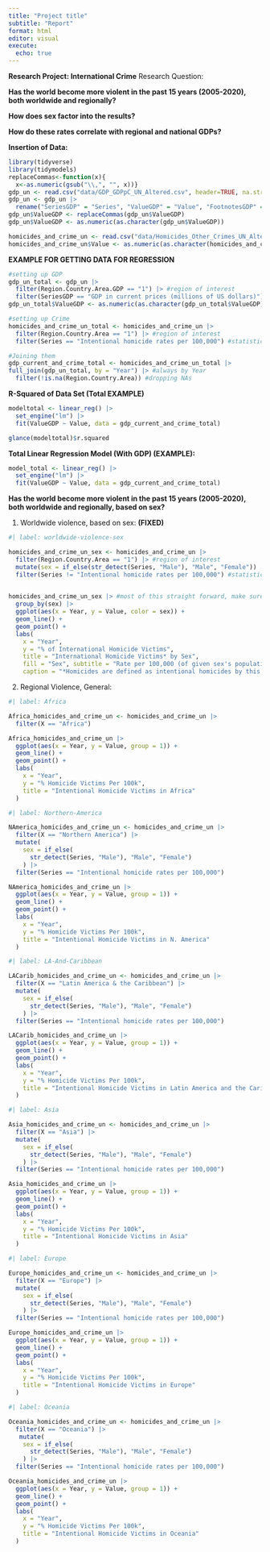 ```yaml
---
title: "Project title"
subtitle: "Report"
format: html
editor: visual
execute:
  echo: true
---
```


**Research Project: International Crime** Research Question:

**Has the world become more violent in the past 15 years (2005-2020), both worldwide and regionally?**

**How does sex factor into the results?**

**How do these rates correlate with regional and national GDPs?**

**Insertion of Data:**

```r

library(tidyverse)
library(tidymodels)
replaceCommas<-function(x){
  x<-as.numeric(gsub("\\,", "", x))}
gdp_un <- read.csv("data/GDP_GDPpC_UN_Altered.csv", header=TRUE, na.strings = ",")
gdp_un <- gdp_un |>
  rename("SeriesGDP" = "Series", "ValueGDP" = "Value", "FootnotesGDP" = "Footnotes", "XGDP" = "X", "Region.Country.Area.GDP" = "Region.Country.Area")
gdp_un$ValueGDP <- replaceCommas(gdp_un$ValueGDP)
gdp_un$ValueGDP <- as.numeric(as.character(gdp_un$ValueGDP))

homicides_and_crime_un <- read.csv("data/Homicides_Other_Crimes_UN_Altered.csv", header=TRUE)
homicides_and_crime_un$Value <- as.numeric(as.character(homicides_and_crime_un$Value))
```

**EXAMPLE FOR GETTING DATA FOR REGRESSION**

```r
#setting up GDP
gdp_un_total <- gdp_un |>
  filter(Region.Country.Area.GDP == "1") |> #region of interest
  filter(SeriesGDP == "GDP in current prices (millions of US dollars)") #statistic of interest
gdp_un_total$ValueGDP <- as.numeric(as.character(gdp_un_total$ValueGDP))

#setting up Crime
homicides_and_crime_un_total <- homicides_and_crime_un |>
  filter(Region.Country.Area == "1") |> #region of interest
  filter(Series == "Intentional homicide rates per 100,000") #statistic of interest

#Joining them
gdp_current_and_crime_total <- homicides_and_crime_un_total |> 
full_join(gdp_un_total, by = "Year") |> #always by Year
  filter(!is.na(Region.Country.Area)) #dropping NAs
```

**R-Squared of Data Set (Total EXAMPLE)**

```r

modeltotal <- linear_reg() |>
  set_engine("lm") |>
  fit(ValueGDP ~ Value, data = gdp_current_and_crime_total)

glance(modeltotal)$r.squared
```

**Total Linear Regression Model (With GDP) (EXAMPLE):**

```r

model_total <- linear_reg() |>
  set_engine("lm") |>
  fit(ValueGDP ~ Value, data = gdp_current_and_crime_total)
```

**Has the world become more violent in the past 15 years (2005-2020), both worldwide and regionally, based on sex?**

1.  Worldwide violence, based on sex: **(FIXED)**

```r
#| label: worldwide-violence-sex

homicides_and_crime_un_sex <- homicides_and_crime_un |>
  filter(Region.Country.Area == "1") |> #region of interest
  mutate(sex = if_else(str_detect(Series, "Male"), "Male", "Female")) |> #not used elsewhere
  filter(Series != "Intentional homicide rates per 100,000") #statistic of interest, watch the != vs == for what you want
 

homicides_and_crime_un_sex |> #most of this straight forward, make sure to include correct titling/subtitles and caption it
  group_by(sex) |>
  ggplot(aes(x = Year, y = Value, color = sex)) +
  geom_line() +
  geom_point() + 
  labs(
    x = "Year",
    y = "% of International Homicide Victims",
    title = "International Homicide Victims* by Sex",
    fill = "Sex", subtitle = "Rate per 100,000 (of given sex's population)",
    caption = "*Homicides are defined as intentional homicides by this dataset")
```

2.  Regional Violence, General:

```r
#| label: Africa

Africa_homicides_and_crime_un <- homicides_and_crime_un |>
  filter(X == "Africa") 

Africa_homicides_and_crime_un |>
  ggplot(aes(x = Year, y = Value, group = 1)) +
  geom_line() +
  geom_point() + 
  labs(
    x = "Year",
    y = "% Homicide Victims Per 100k",
    title = "Intentional Homicide Victims in Africa"
  )

```

```r
#| label: Northern-America

NAmerica_homicides_and_crime_un <- homicides_and_crime_un |>
  filter(X == "Northern America") |>
  mutate(
    sex = if_else(
      str_detect(Series, "Male"), "Male", "Female")
    ) |>
  filter(Series == "Intentional homicide rates per 100,000")

NAmerica_homicides_and_crime_un |>
  ggplot(aes(x = Year, y = Value, group = 1)) +
  geom_line() +
  geom_point() + 
  labs(
    x = "Year",
    y = "% Homicide Victims Per 100k",
    title = "Intentional Homicide Victims in N. America"
  )

```

```r
#| label: LA-And-Caribbean

LACarib_homicides_and_crime_un <- homicides_and_crime_un |>
  filter(X == "Latin America & the Caribbean") |>
  mutate(
    sex = if_else(
      str_detect(Series, "Male"), "Male", "Female")
    ) |>
  filter(Series == "Intentional homicide rates per 100,000")

LACarib_homicides_and_crime_un |>
  ggplot(aes(x = Year, y = Value, group = 1)) +
  geom_line() +
  geom_point() + 
  labs(
    x = "Year",
    y = "% Homicide Victims Per 100k",
    title = "Intentional Homicide Victims in Latin America and the Caribbean"
  )
```

```r
#| label: Asia

Asia_homicides_and_crime_un <- homicides_and_crime_un |>
  filter(X == "Asia") |>
  mutate(
    sex = if_else(
      str_detect(Series, "Male"), "Male", "Female")
    ) |>
  filter(Series == "Intentional homicide rates per 100,000")

Asia_homicides_and_crime_un |>
  ggplot(aes(x = Year, y = Value, group = 1)) +
  geom_line() +
  geom_point() + 
  labs(
    x = "Year",
    y = "% Homicide Victims Per 100k",
    title = "Intentional Homicide Victims in Asia"
  )
```

```r
#| label: Europe

Europe_homicides_and_crime_un <- homicides_and_crime_un |>
  filter(X == "Europe") |>
  mutate(
    sex = if_else(
      str_detect(Series, "Male"), "Male", "Female")
    ) |>
  filter(Series == "Intentional homicide rates per 100,000")

Europe_homicides_and_crime_un |>
  ggplot(aes(x = Year, y = Value, group = 1)) +
  geom_line() +
  geom_point() + 
  labs(
    x = "Year",
    y = "% Homicide Victims Per 100k",
    title = "Intentional Homicide Victims in Europe"
  )
```

```r
#| label: Oceania

Oceania_homicides_and_crime_un <- homicides_and_crime_un |>
  filter(X == "Oceania") |>
   mutate(
    sex = if_else(
      str_detect(Series, "Male"), "Male", "Female")
    ) |>
  filter(Series == "Intentional homicide rates per 100,000")

Oceania_homicides_and_crime_un |>
  ggplot(aes(x = Year, y = Value, group = 1)) +
  geom_line() +
  geom_point() + 
  labs(
    x = "Year",
    y = "% Homicide Victims Per 100k",
    title = "Intentional Homicide Victims in Oceania"
  )
```
